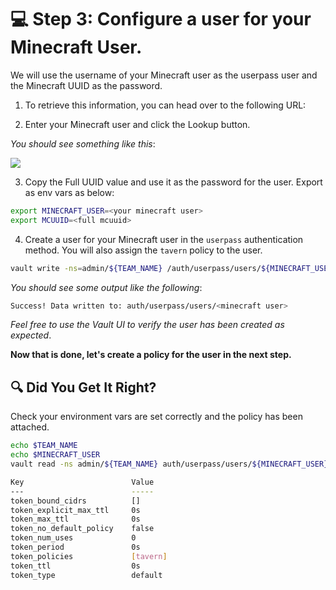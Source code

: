# 💻 Step 3: Configure a user for your Minecraft User.


We will use the username of your Minecraft user as the userpass user and the Minecraft UUID as the password.

1. To retrieve this information, you can head over to the following URL: <Link href="https://mcuuid.net/" target="_blank" rel="noopener noreferrer"/>

2. Enter your Minecraft user and click the Lookup button. 

_You should see something like this_:

![](/assets/task_1b/mcuuid.png)

3. Copy the Full UUID value and use it as the password for the user. Export as env vars as below:

```bash
export MINECRAFT_USER=<your minecraft user>
export MCUUID=<full mcuuid>
```

4. Create a user for your Minecraft user in the `userpass` authentication method. You will also assign the `tavern` policy to the user.

```bash
vault write -ns=admin/${TEAM_NAME} /auth/userpass/users/${MINECRAFT_USER} password="${MCUUID}" policies="tavern"
```

_You should see some output like the following_:

```bash
Success! Data written to: auth/userpass/users/<minecraft user>
```

_Feel free to use the Vault UI to verify the user has been created as expected_.

**Now that is done, let's create a policy for the user in the next step.**

## 🔍 Did You Get It Right?

<Solution title="Solution">
Check your environment vars are set correctly and the policy has been attached.

```bash
echo $TEAM_NAME
echo $MINECRAFT_USER
vault read -ns admin/${TEAM_NAME} auth/userpass/users/${MINECRAFT_USER}
```

```bash
Key                        Value
---                        -----
token_bound_cidrs          []
token_explicit_max_ttl     0s
token_max_ttl              0s
token_no_default_policy    false
token_num_uses             0
token_period               0s
token_policies             [tavern]
token_ttl                  0s
token_type                 default
```
</Solution>